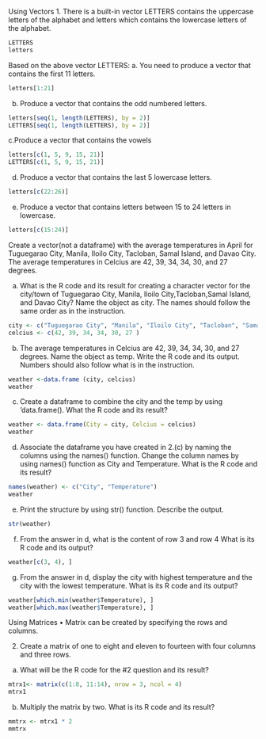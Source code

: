 Using Vectors
1. There is a built-in vector LETTERS contains the uppercase letters of the alphabet and letters which contains the lowercase letters of the alphabet.
```r
LETTERS
letters
```
Based on the above vector LETTERS:
a. You need to produce a vector that contains the first 11 letters.
```r
letters[1:21]
```
b. Produce a vector that contains the odd numbered letters.
```r
letters[seq(1, length(LETTERS), by = 2)] 
LETTERS[seq(1, length(LETTERS), by = 2)]
```
c.Produce a vector that contains the vowels
```r
letters[c(1, 5, 9, 15, 21)]
LETTERS[c(1, 5, 9, 15, 21)]
```
d. Produce a vector that contains the last 5 lowercase letters.
```r
letters[c(22:26)]
```
e. Produce a vector that contains letters between 15 to 24 letters in lowercase.
```r
letters[c(15:24)]
```

Create a vector(not a dataframe) with the average temperatures in April for Tuguegarao City, Manila, Iloilo City, Tacloban, Samal Island, and Davao City. The average temperatures in Celcius are 42, 39, 34, 34, 30, and 27 degrees.

a. What is the R code and its result for creating a character vector for the city/town of Tuguegarao City, Manila, Iloilo City,Tacloban,Samal Island, and Davao City? Name the object as city. The names should follow the same order as in the instruction.
```r
city <- c("Tuguegarao City", "Manila", "Iloilo City", "Tacloban", "Samal Island", "Davao City")
celcius <- c(42, 39, 34, 34, 30, 27 )
```
b. The average temperatures in Celcius are 42, 39, 34, 34, 30, and 27 degrees. Name the object as temp. Write the R code and its output. Numbers should also follow what is in the instruction.
```r
weather <-data.frame (city, celcius)
weather
```
c. Create a dataframe to combine the city and the temp by using ‘data.frame(). What the R code and its result?
```r
weather <- data.frame(City = city, Celcius = celcius)
weather

```
d. Associate the dataframe you have created in 2.(c) by naming the columns using the names() function. Change the column names by using names() function as City and Temperature. What is the R code and its result?
```r
names(weather) <- c("City", "Temperature")
weather
```
e. Print the structure by using str() function. Describe the output.
```r
str(weather)
```
f. From the answer in d, what is the content of row 3 and row 4 What is its R code and its output?
```r
weather[c(3, 4), ]
```
g. From the answer in d, display the city with highest temperature and the city with the lowest temperature. What is its R code and its output?
```r
weather[which.min(weather$Temperature), ]
weather[which.max(weather$Temperature), ]
```
Using Matrices
• Matrix can be created by specifying the rows and columns.

2. Create a matrix of one to eight and eleven to fourteen with four columns and three rows.

a. What will be the R code for the #2 question and its result?
```r
mtrx1<- matrix(c(1:8, 11:14), nrow = 3, ncol = 4)
mtrx1
```
b. Multiply the matrix by two. What is its R code and its result?
```r
mmtrx <- mtrx1 * 2
mmtrx
```